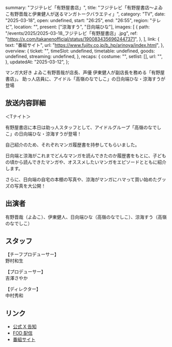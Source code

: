   summary: "フジテレビ「有野屋書店」",
  title: "フジテレビ「有野屋書店〜よゐこ有野晋哉と伊東健人が送るマンガトークバラエティ」",
  category: "TV",
  date: "2025-03-18",
  open: undefined,
  start: "26:25",
  end: "26:55",
  region: "テレビ",
  location: "",
  present: ["涼海すう", "日向端ひな"],
  images: [
    {
      path: "/events/2025/2025-03-18_フジテレビ「有野屋書店」.jpg",
      ref: "https://x.com/takanenofficial/status/1900834356962447371",
    },
  ],
  link: {
    text: "番組サイト",
    url: "https://www.fujitv.co.jp/b_hp/arinoya/index.html",
  },
  overview: {
    ticket: "",
    timeSlot: undefined,
    timetable: undefined,
    goods: undefined,
    streaming: undefined,
  },
  recaps: {
    costume: "",
    setlist: [],
    url: "",
  },
  updatedAt: "2025-03-12",
};

マンガ大好き よゐこ有野晋哉が店長、声優 伊東健人が副店長を務める「有野屋書店」。
助っ人店員に、アイドル「高嶺のなでしこ」の日向端ひな・涼海すうが登場

## 放送内容詳細

＜Tナイト＞

有野屋書店に本日は助っ人スタッフとして、アイドルグループ「高嶺のなでしこ」の日向端ひな・涼海すうが登場！

自己紹介のため、それぞれマンガ履歴書を持参してもらいました。

日向端と涼海がこれまでどんなマンガを読んできたのか履歴書をもとに、子どもの頃から読んできたマンガや、オススメしたいマンガをエピソードとともに紹介します。

さらに、日向端の自宅の本棚の写真や、涼海がマンガにハマって買い始めたグッズの写真を大公開！

## 出演者

有野晋哉（よゐこ）、伊東健人、日向端ひな（高嶺のなでしこ）、涼海すう（高嶺のなでしこ）

## スタッフ

【チーフプロデューサー】<br/>
野村和生

【プロデューサー】<br/>
吉澤さやか

【ディレクター】<br/>
中村秀和

## リンク

- [公式 X 告知](https://x.com/takanenofficial/status/1900834356962447371)
- [FOD 配信](https://fod.fujitv.co.jp/title/2c78/2c78120058/)
- [番組サイト](https://www.fujitv.co.jp/b_hp/arinoya/index.html)
